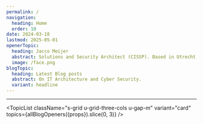 ```yaml
---
permalink: /
navigation:
  heading: Home
  order: 10
date: 2024-03-18
lastmod: 2025-05-01
openerTopic:
  heading: Jacco Meijer
  abstract: Solutions and Security Architect (CISSP). Based in Utrecht, The Netherlands.
  image: /face.png
blogTopic:
  heading: Latest Blog posts
  abstract: On IT Architecture and Cyber Security.
  variant: headline
---
```



<Topic variant="profile" topic={props.openerTopic} heading-element="h1" />

---

<Topic variant="profile" topic={props.blogTopic} />

<TopicList
  className="s-grid u-grid-three-cols u-gap-m"
  variant="card"
  topics={allBlogOpeners({props}).slice(0, 3)}
/>
